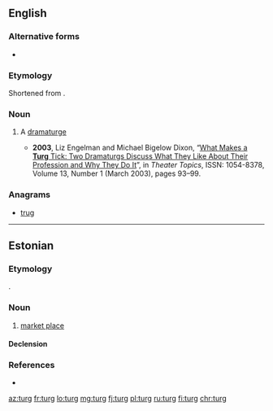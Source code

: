==English==

===Alternative forms===
* {{l|en|'turg|’turg}}

===Etymology===
Shortened from {{m|en|dramaturg}}.

===Noun===
{{en-noun}}

# {{lb|en|informal}} A [[dramaturge]]
#* '''2003''', Liz Engelman and Michael Bigelow Dixon, “[http://muse.jhu.edu/login?uri=/journals/theatre_topics/v013/13.1engelman.html What Makes a '''Turg''' Tick: Two Dramaturgs Discuss What They Like About Their Profession and Why They Do It]”, in ''Theater Topics'', ISSN: 1054-8378, Volume 13, Number 1 (March 2003), pages 93–99.

===Anagrams===
* [[trug#English|trug]]

----

==Estonian==

===Etymology===
{{loan|et|orv|търгъ||trade, trading, commerce; (trade) square}}.

===Noun===
{{et-noun|turu|turgu}}

# [[market place]]

====Declension====
{{et-decl-riik|turg|tur|u}}

===References===
* {{R:et:Raag}}

[[az:turg]]
[[fr:turg]]
[[lo:turg]]
[[mg:turg]]
[[fj:turg]]
[[pl:turg]]
[[ru:turg]]
[[fi:turg]]
[[chr:turg]]